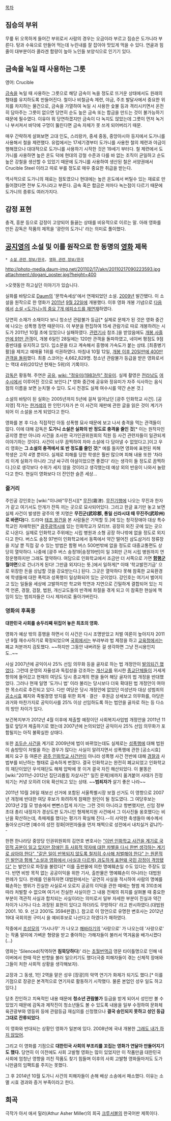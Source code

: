[[목차]]
== 짐승의 부위 ==
무릎 뒤 오목하게 들어간 부위로서 사람의 경우는 오금이라 부르고 짐승은 도가니라 부른다. 탕과 수육으로 만들어 먹는데 누린내를 잘 잡아야 맛있게 먹을 수 있다. 연골과 힘줄이 대부분이라 콜라겐 함량이 높아 노인들 보양식으로 인기기 있다.

== 금속을 녹일 때 사용하는 그릇 ==
영어: Crucible

[[금속]]을 녹일 때 사용하는 그릇으로 해당 금속이 녹을 정도로 뜨거운 상태에서도 원래의 형태를 유지하도록 만들어진다. 철이나 비철금속 제련, 야금, 주조 발달사에서 중요한 위치를 차지하는 물건으로, 금속을 가열하여 녹일 시 사용한 숯불 등과 격리시키면서 온전히 담아주는 그릇이 없으면 당연히 순도 높은 금속 또는 합금을 만드는 것이 불가능하기 때문에 필수였다. 이유야 뭐 당연하겠지만 금속이 다 녹지도 않았는데 그릇이 먼저 녹거나 부서져서 바닥에 구멍이 뚫린다면 금속 자체가 못 쓰게 되어버리기 때문.

매우 간략하게 살펴보면 고대 인도, 스리랑카, 중세 중동, 중앙아시아 등지에서 도가니를 사용해서 철을 제련했다. 유럽에서는 17세기경부터 도가니를 사용한 철의 제련과 야금이 행해졌으나 대대적으로 도가니를 사용하기 시작한 것은 19세기 부터다. 철 제련에서 도가니를 사용하면 높은 온도 덕에 현대의 강철 수준과 다를 바 없는 조직이 균일하고 순도높은 강철을 생산할 수 있었기 때문에 도가니를 사용하여 생산된 철은 서양권에서 Crucible Steel 이라고 따로 부를 정도로 매우 중요한 취급을 받는다. 

역사적으로 도가니의 재료는 점토였으나 현대에는 높은 온도에서 버틸수 있는 재료로 만들어졌다면 전부 도가니라고 부른다. 금속 혹은 합금은 저마다 녹는점이 다르기 때문에 도가니의 종류도 여러가지다.
== 감정 표현 ==
충격, 흥분 등으로 감정이 고양되어 들끓는 상태를 비유적으로 이르는 말. 아래 영화를 만든 감독은 작품의 제목을 '광란의 도가니' 라는 의미로 풀이했다.

== [[공지영]]의 소설 및 이를 원작으로 한 동명의 [[영화]] 제목 ==
 * [[소설 관련 정보/한국]], [[영화 관련 정보/한국]]

http://photo-media.daum-img.net/201102/17/akn/20110217090223593.jpg attachment:/dogani_poster.jpg?height=400

>오랫동안 하고싶던 이야기가 있습니다.

실화를 바탕으로 [[Daum]]의 '문학속세상'에서 연재되었던 소설. [[2009년]] 발간됐다. 이 소설을 원작으로 한 영화가 [[2011년]] [[9월 22일]]에 개봉했다. 이후 영화 개봉 기념으로 [[다음]]에서 [http://book.daum.net/story/list.do?id=4116 소설 <도가니>의 중요 7개 에피소드를 재연재]하였다.

당연히 소재가 소재이다 보니 청소년 관람불가 등급[* 실제로 문제가 된 것은 영화 중간에 나오는 성폭행 장면 때문이다. 이 부분을 편집하여 15세 관람가로 따로 개봉하려는 시도가 2011년 10월 초에 있었으나 실패하였다. [http://movie.naver.com/movie/mzine/read.nhn?office_id=108&article_id=0002103063 관련기사] 참조.]을 받았음에도 [http://biz.heraldm.com/common/Detail.jsp?newsMLId=20110926000296 개봉 사흘만에 91만 관객]이, 개봉 6일인 28일에는 120만 관객을 돌파하였고, 네이버 평점도 9점 중반대를 유지하고 있다. 입소문을 타고 계속해서 흥행에 가속도가 붙는 상태. [최종병기 활]을 제치고 예매율 1위를 석권하였다. 마침내 10월 12일, [http://movie.naver.com/movie/mzine/read.nhn?office_id=108&article_id=0002103054 개봉 이후 20일만에 400만 관객을 돌파]했다. 최종 스코어는 4,662,829명. 청소년 관람불가 등급을 받은 영화로서는 역대 4위(2012년 현재는 5위)의 기록이다.

[[감독]]은 황동혁. 주연은 [[공유(배우)|공유]], [[wiki: "정유미(1983년)" 정유미]]. 실제 촬영은 [[전라남도]] [[여수시]]에서 이루어진 것으로 보인다.[* 영화 중간에 공유와 정유미가 자주 식사하는 음식점의 이름을 보면 눈치챌 수 있다. 도시 전경도 실제 여수시를 약간 손본 것.]

소설의 바탕이 된 실화는 2005년까지 5년에 걸쳐 일어났던 [광주 인화학교 사건]. [공지영] 작가는 [[한겨레]]의 한 인턴기자가 쓴 이 사건의 재판에 관한 글을 읽은 것이 계기가 되어 이 소설을 쓰게 되었다고 한다.

영화를 본 후 다소 직접적인 아동 성폭행 묘사 때문에 보고 나서 충격을 먹는 관객들이 많다. 이에 대해 감독은 '''도가니 소설은 실화의 반 정도로 충격을 줄인 것'''[* 이는 원작자인 공지영 뿐만 아니라 사건을 조사한 국가인권위원회의 직원 등 사건 관련자들이 일관되게 이야기하는 것이다. 사건이 너무 끔찍하여 차마 소설에 다 담아낼 수 없었다고.]이고 우리 영화는 '''그 소설의 충격에서 또 반 정도를 줄인 것'''[* 예를 들자면 영화에 표현된 피해 학생은 고작 4명 뿐이다. 실제로 피해를 당한 학생은 훨씬 많으며 피해 내용 또한 '차라리 이게 실화가 아니라 그냥 싸구려 야설이었으면 좋겠다' 라는 생각이 들 정도로 끔찍하다.]으로 생각보다 수위가 세지 않을 것이라고 생각했는데 예상 외의 반응이 나와서 놀랐다고 한다. 현실이 영화보다 더 잔인한 슬픈 세상...

=== 줄거리 ===
주인공 강인호는 [wiki:"이나바"무진시][* [[무진]](霧津). [[무진기행]]에 나오는 무진과 한자가 같고 여기서도 안개가 잔뜩 끼는 곳으로 묘사되어있다. 그리고 한글 표기만 놓고 보면 실제 사건이 발생한 광주의 옛 지명은 '''무진군(武珍郡, 통일 신라시대 때 무진주(武珍州)로 바뀐다)'''다. 드라마 [[태조 왕건]]을 본 사람들은 기억할 듯.]에 있는 청각장애아 대상 특수학교인 자애학원[* [[광주광역시]]에 있는 인화학교가 모티브. 굉장히 외진 곳에 있는 곳으로 나온다. 실제로 인화학교 주위에는 시립 병원과 소형 공장 하나밖에 없을 정도로 외지다고 한다. 버스도 송정 97번이 인화학교에서 동쪽에서 약간 떨어진 삼도삼거리 정류장을 지날 뿐 직접 갈 수 있는 방법은 함평 버스 500번밖에 없을 정도로 대중교통편도 상당히 열악하다. 나중에 [광주 버스 송정19|송정19번]이 일 3회만 근처 시립 병원까지 연장운행하지만 그래도 열약하다. 여담으로 인화학교에서 조금만 더 서쪽으로 가면 '''[[함평군]] 월야면'''으로 건너가게 된다! 그만큼 외지다는 뜻.]에서 일하게[* 이때 '학교발전기금' 으로 위장한 돈을 상납할 것을 강요받는다.] 된다. 그곳은 열악하다 못해 참혹한 교육환경에 학생들에 대한 폭력과 성폭행이 일상화되어 있는 곳이었다. 강인호는 여기서 벌어지고 있는 일들을 세상에 고발하지만 학교와 학연과 지연으로 긴밀하게 결합되어 있는 지역 언론, 경찰, 검찰, 법원, 개신교도들의 반격에 좌절을 겪게 되고 이 참혹한 현실에 책임이 있는 범죄자들은 다시 제자리로 돌아가버린다.

=== 영화의 후폭풍 ===
'''대한민국 사회를 송두리째 뒤집어 놓은 최초의 영화.'''

영화가 예상 밖의 흥행을 하면서 이 사건은 다시 조명받았고 처벌 여론이 높아지자 2011년 9월 재수사하기로 확정되었으며 [[국회]]에서는 부랴부랴 법 제정을 하고 [[교육청]]에서는 폐교 처분까지 검토했다. ~~하지만 그동안 내버려둔 걸 생각하면 그냥 전시용인지도..~~

사실 2007년에 공익이사 25% 선임 의무화 등을 골자로 하는 법 개정안이 [http://m.news.naver.com/read.nhn?mode=LSD&mid=sec&sid1=100&oid=001&aid=0005290069 발의되긴 했었다]. 그런데 운영의 자율성과 독립성을 강조하는 [[개신교]]를 위시한 [[종교]]단체들이 거세게 항의에 들어갔고 현재의 여당도 당시 종교계의 편을 들어 해당 골자의 법 개정을 반대했었다. 그러나 현재 일명 '도가니 법' 이라 불리는 당시보다 더욱 확대된 법 개정안이 여야 한 목소리로 추진되고 있다. 다만 여당은 당시 개정안에 없었던 미성년자 대상 성범죄의 [[공소시효]] 폐지와 족벌경영 방지를 위한 회계ㆍ결산ㆍ후원금 상세보고 의무화를, 야당은 과거와 마찬가지로 공익이사를 25% 이상 선임하도록 하는 법안을 골자로 하는 등 다소의 방안 차이가 있다.

보건복지부가 2012년 4월 이후에 제출할 예정이던 사회복지사업법 개정안을 2011년 11월로 앞당겨 제출하기로 했는데 2007년에 논의되었던 공익이사 25% 선임 의무화가 포함될지는 아직 불확실한 상태다.

또한 [[조두순 사건]]을 계기로 2009년에 법이 바뀌었는데도 실제로는 [[성폭행]]에 대해 법원이 솜방망이 처벌을 하는 경우가 많다는 사실이 알려지면서 성폭행에 관한 [공소시효] 폐지 요구 등 여론은 [[광주 인화학교 사건]]만이 아니라 성폭행 사건 전반에 대해 [[경찰]]과 사법부를 비난하는 형태로 급속하게 번졌다. 결국 인화학교는 완전히 폐교되었고 인화학교의 재단이었던 우석재단도 해체 압박에 못 이겨 결국 자진 해산되었다. 이 불똥은 [wiki:"2011년-2012년 집단괴롭힘 자살사건" 일진 문제]에까지 옮겨붙어 사태가 진정되기는 커녕 오히려 더욱 확산되고 있는 상태. ~~'''범죄자가''' 살기 좋은 나라~~

2011년 10월 26일 재보선 선거에 포함된 서울특별시장 보궐 선거도 이 영향으로 2007년 개정에 반대한 여당 후보가 화려하게 참패한 원인이 될 정도였다. 그 여당후보는 2013년 2월 모 방송에서 뻔뻔스럽게 자기는 그런 것이 아니라고 항변했지만, 신임 정부 초대 총리 내정자가 경상도판 도가니인 형제복지원 사건에서 그 이사진들 옹호했다는 비난을 확산하는데, 촉매제를 했다는 평가가 확실해 진다.--이 사악한 축생들아 예수께서 돌아오신다면 [예수의 성전 정화|어떤자들을 먼저 채찍으로 성전에서 내치실거 같냐?]--

한편 한나라당 중앙당 인권위원회의 김연호 변호사는 [http://www.segye.com/Articles/News/Politics/Article.asp?aid=20111027002605&ctg1=04&ctg2=&subctg1=04&subctg2=&cid=0101010400000 "이번 인화학교 사건을 계기로 국민적 공분이 일고 있지만 장애인 등 사회적 약자에 대한 차별을 다시 한번 생각하는 계기로 삼아야 한다", "같은 일이 반복되지 않도록 철저히 수사해 처벌해야 한다" 는 원론적인 발언과 함께 "소설과 영화에서 (사실과 다르게) 과도하게 표현돼 국민 감정이 격앙됐다"] 는 발언으로 파장을 불렀다[* 이를 출판물에 의한 명예훼손일 수도 있다는 주장도 있다. 반면 비방 목적 없는 공공이익을 위한 기사, 출판물은 명예훼손이 아니라는 대법원 판례가 있다. 판례를 인용하자면 대법원에서는 '공연히 사실을 적시하여 사람의 명예를 훼손하는 행위가 진실한 사실로서 오로지 공공의 이익을 관한 때에는 형범 제 310조에 따라 처벌할 수 없으며 여기서 진실한 사실이란 그 내용 전체의 취지를 살펴볼 때 중요한 부분이 객관적 사실과 합치되는 사실이라는 의미로서 일부 자세한 부분이 진실과 약간 차이가 나거나 다소 과장된 표현이 있다고 하더라도 무방하다' 라고 판시하였다.(대법원 2001. 10. 9. 선고 2001도 3594판결).]. 참고로 이 망언으로 유명한 변호사는 2012년 19대 국회의원 구미시 을 예비후보로 나선다고 하였다가 패하였다.

작중에서 [[조성모]]의 '가시나무' 가 나오고 [[해바라기]]의 '사랑으로' 가 나오는데 '사랑으로' 는 작품 말미에 가벼운 형량을 받고 좋아하는 가해자들이 불러서 역겨움을 배가시켰다(...)

영화는 'Silenced(직역하면 '''침묵당하다''')' 라는 [[초월번역]]급 영문 타이틀명으로 인해 네이버에서 한때 작은 반향을 불러 일으키기도 했다(극중 피해자들이 겪는 신체적 장애와 그들이 처한 사회적 상황을 생각해보자).

교장과 그 동생, 1인 2역을 맡은 성우 [장광]의 악역 연기가 화제가 되기도 했다.[* 이를 기점으로 장광은 본격적으로 연기자로 활동하기 시작했다. 물론 본업인 성우 일도 하고 있다.]

당초 잔인하고 치욕적인 내용 때문에 '''청소년 관람불가''' 등급을 받게 되어서 성인만 볼 수 있었기 때문에 감독과 제작진이 청소년들도 볼 수 있도록 내용을 일부 수정하여 문화체육관광부와 영등위 등에 관람등급 재심의를 신청했으나 '''결국 승인되지 못하고 성인 등급 그대로 잔류되었다'''.

이 영화와 반대되는 상황인 영화가 일본에 있다. 2008년에 국내 개봉한 [[그래도 내가 하지 않았어]].

그리고 이 영화를 기점으로 '''대한민국 사회의 부조리를 꼬집는 영화가 연달아 만들어지기도 했다.''' 당연히 이 이전에도 사회 고발형 영화는 많이 있었지만 이 작품만큼 대한민국 사회에 엄청난 영향을 끼친 작품도 찾기 힘들며 이후의 사회 고발형 영화들마저도 도가니만큼의 임팩트를 주지는 못했다.

그 후 2014년 10월 도가니 사건의 피해자들이 손해 배상 소송에서 패소했다. 이유는 소멸 시효 경과와 증거 부족이라고 한다.
== 희곡 ==
극작가 아서 애셔 밀러(Athur Asher Miller)의 희곡 [[크루서블]]의 한국어판 제목이다.
